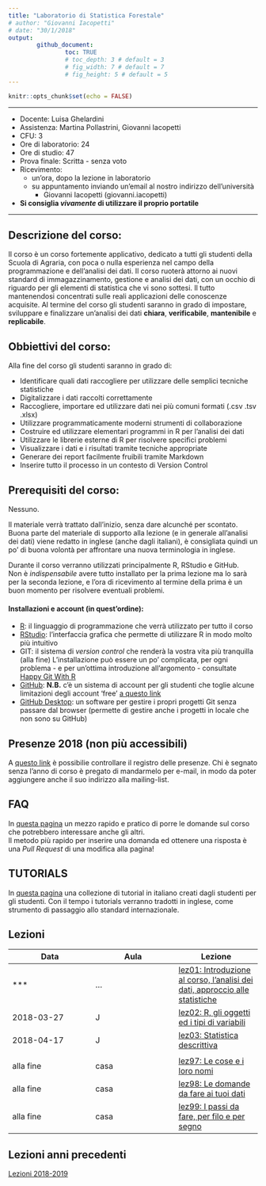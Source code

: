```yaml
---
title: "Laboratorio di Statistica Forestale"
# author: "Giovanni Iacopetti"
# date: "30/1/2018"
output: 
        github_document:
                toc: TRUE
                # toc_depth: 3 # default = 3
                # fig_width: 7 # default = 7
                # fig_height: 5 # default = 5
---
```


```r
knitr::opts_chunk$set(echo = FALSE)
```

---

* Docente: Luisa Ghelardini
* Assistenza: Martina Pollastrini, Giovanni Iacopetti
* CFU: 3
* Ore di laboratorio: 24
* Ore di studio: 47 
* Prova finale: Scritta - senza voto
* Ricevimento:
  * un'ora, dopo la lezione in laboratorio
  * su appuntamento inviando un'email al nostro indirizzo dell'università  
    * Giovanni Iacopetti (giovanni.iacopetti)
    
* **Si consiglia _vivamente_ di utilizzare il proprio portatile**

---

## Descrizione del corso:

Il corso è un corso fortemente applicativo, dedicato a tutti gli studenti della Scuola di Agraria, con poca o nulla esperienza nel campo della programmazione e dell'analisi dei dati.
Il corso ruoterà attorno ai nuovi standard di immagazzinamento, gestione e analisi dei dati, con un occhio di riguardo per gli elementi di statistica che vi sono sottesi.
Il tutto mantenendosi concentrati sulle reali applicazioni delle conoscenze acquisite.
Al termine del corso gli studenti saranno in grado di impostare, sviluppare e finalizzare un'analisi dei dati **chiara**, **verificabile**, **mantenibile** e **replicabile**.

## Obbiettivi del corso:

Alla fine del corso gli studenti saranno in grado di:

* Identificare quali dati raccogliere per utilizzare delle semplici tecniche statistiche
* Digitalizzare i dati raccolti correttamente
* Raccogliere, importare ed utilizzare dati nei più comuni formati (.csv .tsv .xlsx)
* Utilizzare programmaticamente moderni strumenti di collaborazione
* Costruire ed utilizzare elementari programmi in R per l'analisi dei dati
* Utilizzare le librerie esterne di R per risolvere specifici problemi
* Visualizzare i dati e i risultati tramite tecniche appropriate
* Generare dei report facilmente fruibili tramite Markdown
* Inserire tutto il processo in un contesto di Version Control

## Prerequisiti del corso:
Nessuno. 

Il materiale verrà trattato dall'inizio, senza dare alcunché per scontato.  
Buona parte del materiale di supporto alla lezione (e in generale all'analisi dei dati) viene redatto in inglese (anche dagli italiani), è consigliata quindi un po' di buona volontà per affrontare una nuova terminologia in inglese.

Durante il corso verranno utilizzati principalmente R, RStudio e GitHub.  
Non è *indispensabile* avere tutto installato per la prima lezione ma lo sarà per la seconda lezione, e l'ora di ricevimento al termine della prima è un buon momento per risolvere eventuali problemi.

#### Installazioni e account (in quest'ordine):
* [R](https://cran.rstudio.com): il linguaggio di programmazione che verrà utilizzato per tutto il corso
* [RStudio](https://www.rstudio.com/products/rstudio/download/): l'interfaccia grafica che permette di utilizzare R in modo molto più intuitivo
* GIT: il sistema di *version control* che renderà la vostra vita più tranquilla (alla fine) L'installazione può essere un po' complicata, per ogni problema - e per un'ottima introduzione all'argomento - consultate [Happy Git With R](http://happygitwithr.com/)
* [GitHub](http://github.com/): **N.B.** c'è un sistema di account per gli studenti che toglie alcune limitazioni degli account 'free' [a questo link](https://education.github.com/pack)
* [GitHub Desktop](https://desktop.github.com/): un software per gestire i propri progetti Git senza passare dal browser (permette di gestire anche i progetti in locale che non sono su GitHub)

## Presenze 2018 (non più accessibili)

A [questo link](https://docs.google.com/) è possibilie controllare il registro delle presenze. Chi è segnato senza l'anno di corso è pregato di mandarmelo per e-mail, in modo da poter aggiungere anche il suo indirizzo alla mailing-list.


## FAQ

In [questa pagina](FAQ/) un mezzo rapido e pratico di porre le domande sul corso che potrebbero interessare anche gli altri.  
Il metodo più rapido per inserire una domanda ed ottenere una risposta è una *Pull Request* di una modifica alla pagina!

## TUTORIALS

In [questa pagina](tutorials/) una collezione di tutorial in italiano creati dagli studenti per gli studenti.
Con il tempo i tutorials verranno tradotti in inglese, come strumento di passaggio allo standard internazionale.



## Lezioni

| Data       | Aula | Lezione                                                    |
| ---        | ---  | ---                                                        |
| *** | ... | [lez01: Introduzione al corso, l'analisi dei dati, approccio alle statistiche](lez01/) |
| 2018-03-27 |  J   | [lez02: R, gli oggetti ed i tipi di variabili](lez02/) |
| 2018-04-17 |  J   | [lez03: Statistica descrittiva](lez03/) |
|            |      |                                                        |
| alla fine  | casa | [lez97: Le cose e i loro nomi](lez97/) |
| alla fine  | casa | [lez98: Le domande da fare ai tuoi dati](lez98/) |
| alla fine  | casa | [lez99: I passi da fare, per filo e per segno](lez99/) |


## Lezioni anni precedenti

[Lezioni 2018-2019](lez_old_18_19/)
